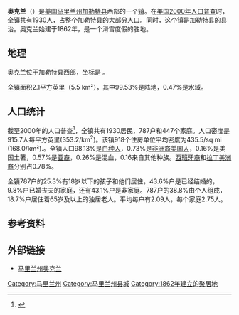 {{Refimprove|time=2019-05-08T18:30:43+00:00}}
{{Infobox settlement
|official_name            = 马里兰州 奥克兰
|settlement_type          = [[镇|镇]]
|nickname                 = 
|motto                    = 

<!-- Images -->
|image_skyline            = 
|imagesize                = 
|image_caption            = 
|image_flag               = 
|image_seal               = 

<!-- Maps -->
|image_map = Garrett_County_Maryland_Incorporated_and_Unincorporated_areas_Oakland_Highlighted.svg
|mapsize                  = 250x200px
|map_caption              = 奥克兰在马里兰州的位置
|image_map1               = 
|mapsize1                 = 
|map_caption1             = 

<!-- Location -->
|subdivision_type         = [[国家列表|国家]]
|subdivision_name         = [[美国|美国]]
|subdivision_type1        = [[美国州份|州]]
|subdivision_name1        = [[马里兰州|马里兰州]]
|subdivision_type2        = [[马里兰州的县|县]]
|subdivision_name2        = [[加勒特县|加勒特县]]
|government_footnotes     = 
|government_type          = 
|leader_title             = 
|leader_name              = 
|leader_title1            = 
|leader_name1             = 
|established_title        = 
|established_date         = 

<!-- Area -->
|unit_pref  =  Imperial
|area_footnotes           = 
|area_magnitude           = 
|area_total_km2           = 5.5
|area_land_km2            = 5.5
|area_water_km2           = 0.0
|area_total_sq_mi         = 2.1
|area_land_sq_mi          = 2.1
|area_water_sq_mi         = 0.0

<!-- Population -->
|population_as_of         = [[美国2000年人口普查|2000]]
|population_footnotes     = 
|population_total         = 1930
|population_density_km2   = 353.5
|population_density_sq_mi = 915.7

<!-- General information -->
|timezone                 = [[北美东部时区|东部 (EST)]]
|utc_offset               = -5
|timezone_DST             = EDT
|utc_offset_DST           = -4
|elevation_footnotes      = 
|elevation_m              = 731
|elevation_ft             = 2398
|latd = 39 |latm = 24 |lats = 38 |latNS = N
|longd = 79 |longm = 24 |longs = 16 |longEW = W

<!-- Area/postal codes & others -->
|postal_code_type         = [[邮政编码|邮政编码]]
|postal_code              = 21550
|area_code                = 301
|blank_name               = 
|blank_info               = 
|blank1_name              = 
|blank1_info              = 
|website                  = http://www.oaklandmd.com/home.asp
|footnotes                = 
}}

'''奥克兰'''（{{lang|en|Oakland}}）是[[美国|美国]][[马里兰州|马里兰州]][[加勒特县|加勒特县]]西部的一个[[镇|镇]]。在[[美国2000年人口普查|美国2000年人口普查]]时，全镇共有1930人，占整个加勒特县的大部分人口。同时，这个镇是加勒特县的县治。奥克兰始建于1862年，是一个滑雪度假的胜地。

==地理==
奥克兰位于加勒特县西部，坐标是 {{coord|39|24|38|N|79|24|16|W|}}{{GR|1}}。

全镇面积2.1平方英里（5.5 km²），其中99.53%是陆地，0.47%是水域。

==人口统计==
截至2000年的人口普查<ref name="GR2">{{cite web|url=http://factfinder.census.gov|publisher=[[美国人口调查局|美国人口调查局]]|accessdate=2008-01-31|title=美国真相|archive-url=https://www.webcitation.org/65jESGrbU?url=http://factfinder2.census.gov/legacy/aff_sunset.html|archive-date=2012-02-26|dead-url=yes}}</ref>，全镇共有1930居民，787户和447个家庭。人口密度是915.7人每平方英里(353.2/km<sup>2</sup>)。该镇918个住房单位平均密度为435.5/sq mi (168.0/km²).。全镇人口98.13%是[[白种人|白种人]]，0.73%是[[非洲裔美国人|非洲裔美国人]]，0.16%是美国土著，0.57%是[[亚裔美国人|亚裔]]，0.26%是混血，0.16来自其他种族。[[西班牙裔|西班牙裔]]和[[拉丁美洲裔|拉丁美洲裔]]分别占0.78%。

全镇787户的25.3%有18岁以下的孩子和他们居住，43.6%户是已经结婚的，9.8%户已婚丧夫的家庭，还有43.1%户是非家庭。787户的38.8%由个人组成，18.7%户居住着65岁及以上的独居老人。平均每户有2.09人，每个家庭2.75人。

== 参考资料 ==
{{reflist}}

==外部链接==
* [http://www.oaklandmd.com 马里兰州奥克兰]{{Wayback|url=http://www.oaklandmd.com/ |date=19990125101737 }}

{{Mapit-US-cityscale|39.41048|-79.40438}}

[[Category:马里兰州|Category:马里兰州]]
[[Category:马里兰州县城|Category:马里兰州县城]]
[[Category:1862年建立的聚居地|Category:1862年建立的聚居地]]